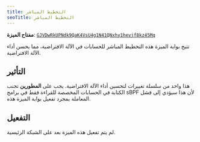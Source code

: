 ```yaml
---
title: التخطيط المباشر
seoTitle: التخطيط المباشر
---
```


**مفتاح الميزة**:
[`GJVDwRkUPNdk9QaK4VsU4g1N41QNxhy1hevjf8kz45Mq`](https://explorer.solana.com/address/GJVDwRkUPNdk9QaK4VsU4g1N41QNxhy1hevjf8kz45Mq)

تتيح بوابة الميزة هذه التخطيط المباشر للحسابات في الآلة الافتراضية، مما يحسن
أداء الآلة الافتراضية.

## التأثير

هذا واحد من سلسلة تغييرات لتحسين أداء الآلة الافتراضية. يجب على **المطورين**
تجنب الكتابة في الحسابات المخصصة للقراءة فقط في برامج sBPF لأن هذا سيؤدي إلى فشل
المعاملة بمجرد تفعيل بوابة الميزة هذه.

## التفعيل

لم يتم تفعيل هذه الميزة بعد على الشبكة الرئيسية.
